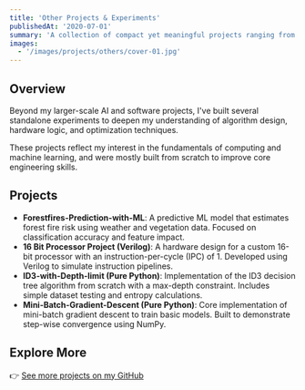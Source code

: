 ```yaml
---
title: 'Other Projects & Experiments'
publishedAt: '2020-07-01'
summary: 'A collection of compact yet meaningful projects ranging from machine learning experiments to low-level processor design. These works showcase versatility across Python, Verilog, and practical ML applications. More like these are available on my GitHub.'
images:
  - '/images/projects/others/cover-01.jpg'
---
```


## Overview

Beyond my larger-scale AI and software projects, I've built several standalone experiments to deepen my understanding of algorithm design, hardware logic, and optimization techniques.

These projects reflect my interest in the fundamentals of computing and machine learning, and were mostly built from scratch to improve core engineering skills.

## Projects

- **Forestfires-Prediction-with-ML**: A predictive ML model that estimates forest fire risk using weather and vegetation data. Focused on classification accuracy and feature impact.
- **16 Bit Processor Project (Verilog)**: A hardware design for a custom 16-bit processor with an instruction-per-cycle (IPC) of 1. Developed using Verilog to simulate instruction pipelines.
- **ID3-with-Depth-limit (Pure Python)**: Implementation of the ID3 decision tree algorithm from scratch with a max-depth constraint. Includes simple dataset testing and entropy calculations.
- **Mini-Batch-Gradient-Descent (Pure Python)**: Core implementation of mini-batch gradient descent to train basic models. Built to demonstrate step-wise convergence using NumPy.

## Explore More

👉 [See more projects on my GitHub](https://github.com/mertkayacs)
